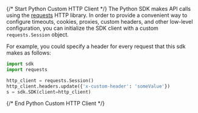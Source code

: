 {/* Start Python Custom HTTP Client */}
The Python SDK makes API calls using the [requests](https://pypi.org/project/requests/) HTTP library.  In order to provide a convenient way to configure timeouts, cookies, proxies, custom headers, and other low-level configuration, you can initialize the SDK client with a custom `requests.Session` object.

For example, you could specify a header for every request that this sdk makes as follows:
```python
import sdk
import requests

http_client = requests.Session()
http_client.headers.update({'x-custom-header': 'someValue'})
s = sdk.SDK(client=http_client)
```
{/* End Python Custom HTTP Client */}
